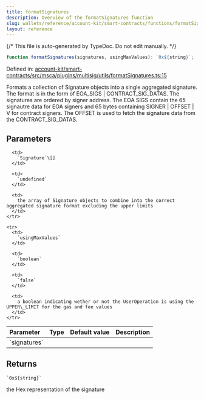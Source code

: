 ```yaml
---
title: formatSignatures
description: Overview of the formatSignatures function
slug: wallets/reference/account-kit/smart-contracts/functions/formatSignatures
layout: reference
---
```


{/* This file is auto-generated by TypeDoc. Do not edit manually. */}

```ts
function formatSignatures(signatures, usingMaxValues): `0x${string}`;
```

Defined in: [account-kit/smart-contracts/src/msca/plugins/multisig/utils/formatSignatures.ts:15](https://github.com/alchemyplatform/aa-sdk/blob/0cc60e9f694c242d91befdaa2f26cdec3ee389c5/account-kit/smart-contracts/src/msca/plugins/multisig/utils/formatSignatures.ts#L15)

Formats a collection of Signature objects into a single aggregated signature.
The format is in the form of EOA_SIGS | CONTRACT_SIG_DATAS. The signatures are ordered
by signer address. The EOA SIGS contain the 65 signautre data for EOA signers and 65 bytes containing SIGNER | OFFSET | V for contract signers.
The OFFSET is used to fetch the signature data from the CONTRACT_SIG_DATAS.

## Parameters

<table>
  <thead>
    <tr>
      <th align="left">Parameter</th>
      <th align="left">Type</th>
      <th align="left">Default value</th>
      <th align="left">Description</th>
    </tr>
  </thead>

  <tbody>
    <tr>
      <td>
        `signatures`
      </td>

      <td>
        `Signature`\[]
      </td>

      <td>
        `undefined`
      </td>

      <td>
        the array of Signature objects to combine into the correct aggregated signature format excluding the upper limits
      </td>
    </tr>

    <tr>
      <td>
        `usingMaxValues`
      </td>

      <td>
        `boolean`
      </td>

      <td>
        `false`
      </td>

      <td>
        a boolean indicating wether or not the UserOperation is using the UPPER\_LIMIT for the gas and fee values
      </td>
    </tr>

  </tbody>
</table>

## Returns

`` `0x${string}` ``

the Hex representation of the signature
